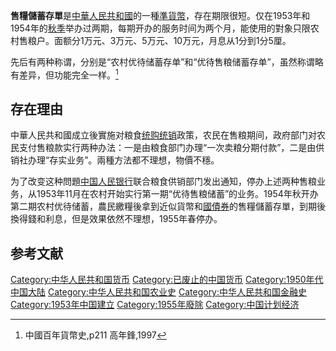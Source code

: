 '''售糧儲蓄存單'''是[[中華人民共和國|中華人民共和國]]的一種[[準貨幣|準貨幣]]，存在期限很短。仅在1953年和1954年的[[秋季|秋季]]举办过两期，每期开办的服务时间为两个月，能使用的對象只限农村售粮户。面额分1万元、3万元、5万元、10万元，月息从1分到1分5厘。

先后有两种称谓，分别是“农村优待储蓄存单”和“优待售粮储蓄存单”，虽然称谓略有差异，但功能完全一样。<ref>中國百年貨幣史,p211  高年鋒,1997</ref>

==存在理由==
中華人民共和國成立後實施对粮食[[统购统销|统购统销]]政策，农民在售粮期间，政府部门对农民支付售粮款实行两种办法：一是由粮食部门办理“一次卖粮分期付款”，二是由供销社办理“存实业务”。兩種方法都不理想，物價不穩。

为了改变这种問題[[中国人民银行|中国人民银行]]联合粮食供销部门发出通知，停办上述两种售粮业务，从1953年11月在农村开始实行第一期“优待售粮储蓄”的业务。1954年秋开办第二期农村优待储蓄，農民繳糧後拿到近似貨幣和[[國債券|國債券]]的售糧儲蓄存單，到期後換得錢和利息，但是效果依然不理想，1955年春停办。

==参考文献==
{{reflist}}

[[Category:中华人民共和国货币|Category:中华人民共和国货币]]
[[Category:已废止的中国货币|Category:已废止的中国货币]]
[[Category:1950年代中国大陆|Category:1950年代中国大陆]]
[[Category:中华人民共和国农业史|Category:中华人民共和国农业史]]
[[Category:中华人民共和国金融史|Category:中华人民共和国金融史]]
[[Category:1953年中国建立|Category:1953年中国建立]]
[[Category:1955年廢除|Category:1955年廢除]]
[[Category:中国计划经济|Category:中国计划经济]]